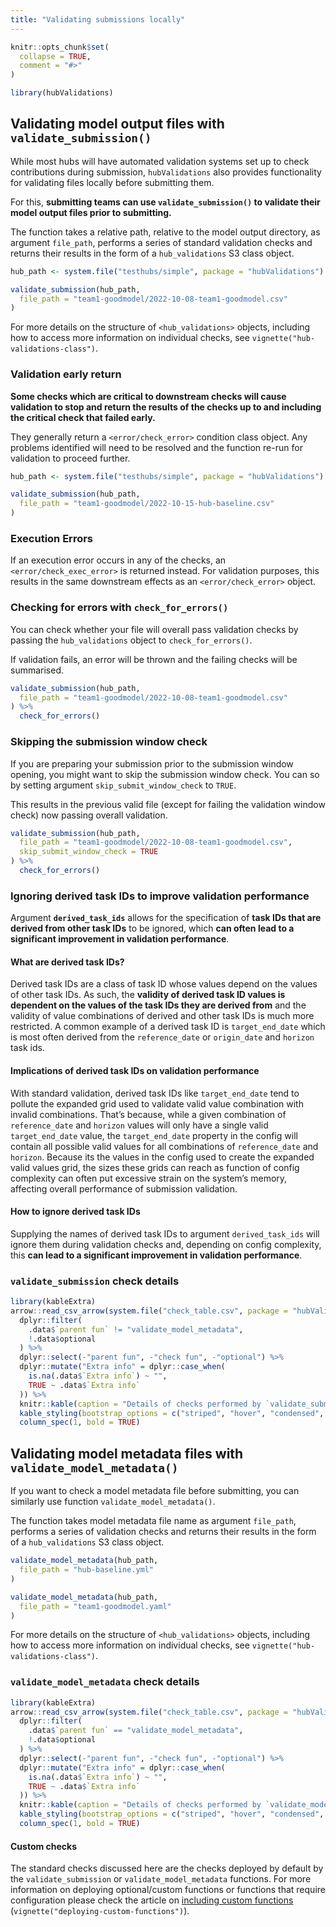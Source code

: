 ```yaml
---
title: "Validating submissions locally"
---
```


```r
knitr::opts_chunk$set(
  collapse = TRUE,
  comment = "#>"
)
```

```r
library(hubValidations)
```

## Validating model output files with `validate_submission()`

While most hubs will have automated validation systems set up to check contributions during submission, `hubValidations` also provides functionality for validating files locally before submitting them.

For this, **submitting teams can use `validate_submission()` to validate their model output files prior to submitting.**

The function takes a relative path, relative to the model output directory, as argument `file_path`, performs a series of standard validation checks and returns their results in the form of a `hub_validations` S3 class object.

```r
hub_path <- system.file("testhubs/simple", package = "hubValidations")

validate_submission(hub_path,
  file_path = "team1-goodmodel/2022-10-08-team1-goodmodel.csv"
)
```

For more details on the structure of `<hub_validations>` objects, including how to access more information on individual checks, see `vignette("hub-validations-class")`.

### Validation early return

**Some checks which are critical to downstream checks will cause validation to stop and return the results of the checks up to and including the critical check that failed early.**

They generally return a `<error/check_error>` condition class object.
Any problems identified will need to be resolved and the function re-run for validation to proceed further.


```r
hub_path <- system.file("testhubs/simple", package = "hubValidations")

validate_submission(hub_path,
  file_path = "team1-goodmodel/2022-10-15-hub-baseline.csv"
)
```

### Execution Errors

If an execution error occurs in any of the checks, an `<error/check_exec_error>` is returned instead. For validation purposes, this results in the same downstream effects as an `<error/check_error>` object.


### Checking for errors with `check_for_errors()`

You can check whether your file will overall pass validation checks by passing the `hub_validations` object to `check_for_errors()`. 

If validation fails, an error will be thrown and the failing checks will be summarised.

```r
validate_submission(hub_path,
  file_path = "team1-goodmodel/2022-10-08-team1-goodmodel.csv"
) %>%
  check_for_errors()
```



### Skipping the submission window check

If you are preparing your submission prior to the submission window opening, you might want to skip the submission window check.
You can so by setting argument `skip_submit_window_check` to `TRUE`. 

This results in the previous valid file (except for failing the validation window check) now passing overall validation.

```r
validate_submission(hub_path,
  file_path = "team1-goodmodel/2022-10-08-team1-goodmodel.csv",
  skip_submit_window_check = TRUE
) %>%
  check_for_errors()
```

### Ignoring derived task IDs to improve validation performance

Argument **`derived_task_ids`** allows for the specification of **task IDs that are derived from other task IDs** to be ignored, which **can often lead to a significant improvement in validation performance**.

#### What are derived task IDs?

Derived task IDs are a class of task ID whose values depend on the values of other task IDs. As such, the **validity of derived task ID values is dependent on the values of the task IDs they are derived from** and the validity of value combinations of derived and other task IDs is much more restricted. A common example of a derived task ID is `target_end_date` which is most often derived from the `reference_date` or `origin_date` and `horizon` task ids. 

#### Implications of derived task IDs on validation performance

With standard validation, derived task IDs like `target_end_date` tend to pollute the expanded grid used to validate valid value combination with invalid combinations. That's because, while a given combination of `reference_date` and `horizon` values will only have a single valid `target_end_date` value, the `target_end_date` property in the config will contain all possible valid values for all combinations of `reference_date` and `horizon`. Because its the values in the config used to create the expanded valid values grid, the sizes these grids can reach as function of config complexity can often put excessive strain on the system's memory, affecting overall performance of submission validation. 

#### How to ignore derived task IDs

Supplying the names of derived task IDs to argument `derived_task_ids` will ignore them during validation checks and, depending on config complexity, this **can lead to a significant improvement in validation performance**.


### `validate_submission` check details

```r
library(kableExtra)
arrow::read_csv_arrow(system.file("check_table.csv", package = "hubValidations")) %>%
  dplyr::filter(
    .data$`parent fun` != "validate_model_metadata",
    !.data$optional
  ) %>%
  dplyr::select(-"parent fun", -"check fun", -"optional") %>%
  dplyr::mutate("Extra info" = dplyr::case_when(
    is.na(.data$`Extra info`) ~ "",
    TRUE ~ .data$`Extra info`
  )) %>%
  knitr::kable(caption = "Details of checks performed by `validate_submission()`") %>%
  kable_styling(bootstrap_options = c("striped", "hover", "condensed", "responsive")) %>%
  column_spec(1, bold = TRUE)
```


## Validating model metadata files with `validate_model_metadata()`

If you want to check a model metadata file before submitting, you can similarly use function `validate_model_metadata()`.

The function takes model metadata file name as argument `file_path`, performs a series of validation checks and returns their results in the form of a `hub_validations` S3 class object.

```r
validate_model_metadata(hub_path,
  file_path = "hub-baseline.yml"
)

validate_model_metadata(hub_path,
  file_path = "team1-goodmodel.yaml"
)
```


For more details on the structure of `<hub_validations>` objects, including how to access more information on individual checks, see `vignette("hub-validations-class")`.

### `validate_model_metadata` check details

```r
library(kableExtra)
arrow::read_csv_arrow(system.file("check_table.csv", package = "hubValidations")) %>%
  dplyr::filter(
    .data$`parent fun` == "validate_model_metadata",
    !.data$optional
  ) %>%
  dplyr::select(-"parent fun", -"check fun", -"optional") %>%
  dplyr::mutate("Extra info" = dplyr::case_when(
    is.na(.data$`Extra info`) ~ "",
    TRUE ~ .data$`Extra info`
  )) %>%
  knitr::kable(caption = "Details of checks performed by `validate_model_metadata()`") %>%
  kable_styling(bootstrap_options = c("striped", "hover", "condensed", "responsive")) %>%
  column_spec(1, bold = TRUE)
```


<div class="alert alert-info" role="alert">

#### Custom checks

The standard checks discussed here are the checks deployed by default by the `validate_submission` or `validate_model_metadata` functions. 
For more information on deploying optional/custom functions or functions that require configuration please check the article on [including custom functions](articles/deploying-custom-functions.html) (`vignette("deploying-custom-functions")`).

</div>
